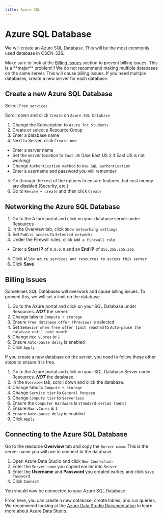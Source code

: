 ```yaml
---
title: Azure SQL
---
```


# Azure SQL Database

We will create an Azure SQL Database. This will be the most commonly used database in CSCN-326.

<Callout type="warning" emoji="⚠️">
  Make sure to look at the <a href="/docs/azure/azure-sql#billing-issues">Billing Issues</a> section to prevent billing issues. This is a **major** problem!!!
</Callout>

<Callout type="warning" emoji="⚠️">
  We do not recommend making multiple databases on the same server. This will cause billing issues. If you need multiple databases, create a new server for each database.
</Callout>

## Create a new Azure SQL Database

Select `Free services`

Scroll down and click `Create` on `Azure SQL Database`

1. Change the Subscription to `Azure for Students`
2. Create or select a Resource Group
3. Enter a database name
4. Next to Server, click `Create new`
- Enter a server name
- Set the server location to `East US` (Use East US 2 if East US is not working)
- Change `Authentication method` to `Use SQL authentication`
- Enter a username and password you will remember
5. Go through the rest of the options to ensure features that cost money are disabled (Security, etc.)
6. Go to `Review + create` and then click `Create`

## Networking the Azure SQL Database

1. Go to the Azure portal and click on your database server under Resources
2. In the Overview tab, click `Show networking settings`
3. Set `Public access` to `Selected networks`
4. Under the Firewall rules, click `Add a firewall rule`
- Enter a **Start IP** of `0.0.0.0` and an **End IP** of `255.255.255.255`
5. Click `Allow Azure services and resources to access this server`
6. Click **Save**

## Billing Issues

Sometimes SQL Databases will overwork and cause billing issues. To prevent this, we will set a limit on the database.

1. Go to the Azure portal and click on your SQL Database under Resources. ***NOT*** the server.
2. Change tabs to `Compute + storage`
3. Ensure `Free database offer (Preview)` is selected
4. Set `Behavior when free offer limit reached` to `Auto-pause the database until next month`
5. Change `Max vCores` to `1`
6. Ensure `Auto-pause delay` is enabled
7. Click `Apply`

If you create a new database on the server, you need to follow these other steps to ensure it is free.

1. Go to the Azure portal and click on your SQL Database Server under Resources. ***NOT*** the database.
2. In the `Overview` tab, scroll down and click the database.
3. Change tabs to `Compute + storage`
4. Change `Service tier` to `General Purpose`
5. Change `Compute tier` to `Serverless`
6. Ensure the `Computer Hardware` is `Standard-series (Gen5)`
7. Ensure `Max vCores` is `1`
8. Ensure `Auto-pause delay` is enabled
9. Click `Apply`

## Connecting to the Azure SQL Database

Go to the resource **Overview** tab and copy the `Server name`. This is the server name you will use to connect to the database.

1. Open Azure Data Studio and click `New Connection`
2. Enter the `Server name` you copied earlier into `Server`
3. Enter the **Username** and **Password** you created earlier, and click `Save Password`
4. Click `Connect`

You should now be connected to your Azure SQL Database.

From here, you can create a new database, create tables, and run queries. We recommend looking at the [Azure Data Studio Documentation](https://learn.microsoft.com/en-us/azure-data-studio/what-is-azure-data-studio?view=sql-server-ver15) to learn more about Azure Data Studio.

